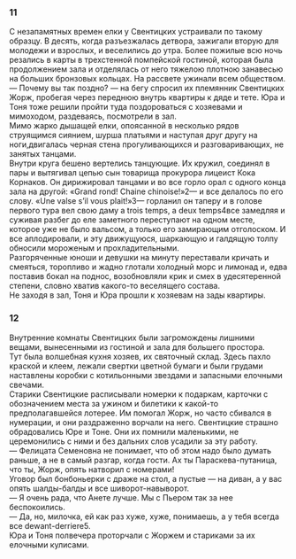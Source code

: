 ### 11 {-}

С незапамятных времен елки у Свентицких устраивали по такому образцу. В десять, когда разъезжалась детвора, зажигали вторую для молодежи и взрослых, и веселились до утра. Более пожилые всю ночь резались в карты в трехстенной помпейской гостиной, которая была продолжением зала и отделялась от него тяжелою плотною занавесью на больших бронзовых кольцах. На рассвете ужинали всем обществом.<br/> — Почему вы так поздно? — на бегу спросил их племянник Свентицких Жорж, пробегая через переднюю внутрь квартиры к дяде и тете. Юра и Тоня тоже решили пройти туда поздороваться с хозяевами и мимоходом, раздеваясь, посмотрели в зал.<br/> Мимо жарко дышащей елки, опоясанной в несколько рядов струящимся сиянием, шурша платьями и наступая друг другу на ноги,двигалась черная стена прогуливающихся и разговаривающих, не занятых танцами.<br/> Внутри круга бешено вертелись танцующие. Их кружил, соединял в пары и вытягивал цепью сын товарища прокурора лицеист Кока Корнаков. Он дирижировал танцами и во все горло орал с одного конца зала на другой: «Grand rond! Chaine chinoise!»2— и все делалось по его слову. «Une valse s’il vous plait!»3— горланил он таперу и в голове первого тура вел свою даму a trois temps, a deux temps4все замедляя и суживая разбег до еле заметного переступают на одном месте, которое уже не было вальсом, а только его замирающим отголоском. И все аплодировали, и эту движущуюся, шаркающую и галдящую толпу обносили мороженым и прохладительными.<br/> Разгоряченные юноши и девушки на минуту переставали кричать и смеяться, торопливо и жадно глотали холодный морс и лимонад и, едва поставив бокал на поднос, возобновляли крик и смех в удесятеренной степени, словно хватив какого-то веселящего состава.<br/> Не заходя в зал, Тоня и Юра прошли к хозяевам на зады квартиры.

### 12 {-}

Внутренние комнаты Свентицких были загромождены лишними вещами, вынесенными из гостиной и зала для большего простора.<br/> Тут была волшебная кухня хозяев, их святочный склад. Здесь пахло краской и клеем, лежали свертки цветной бумаги и были грудами наставлены коробки с котильонными звездами и запасными елочными свечами.<br/> Старики Свентицкие расписывали номерки к подаркам, карточки с обозначением места за ужином и билетики к какой-то предполагавшейся лотерее. Им помогал Жорж, но часто сбивался в нумерации, и они раздраженно ворчали на него. Свентицкие страшно обрадовались Юре и Тоне. Они их помнили маленькими, не церемонились с ними и без дальних слов усадили за эту работу.<br/> — Фелицата Семеновна не понимает, что об этом надо было думать раньше, а не в самый разгар, когда гости. Ах ты Параскева-путаница, что ты, Жорж, опять натворил с номерами!<br/> Уговор был бонбоньерки с драже на стол, а пустые — на диван, а у вас опять шалды-балды и все шиворот-навыворот.<br/> — Я очень рада, что Анете лучше. Мы с Пьером так за нее беспокоились.<br/> — Да, но, милочка, ей как раз хуже, хуже, понимаешь, а у тебя всегда все dewant-derriere5.<br/> Юра и Тоня полвечера проторчали с Жоржем и стариками за их елочными кулисами.

